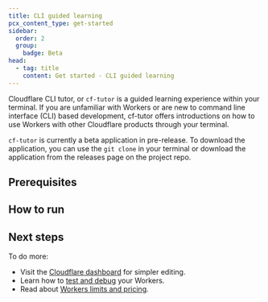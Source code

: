```yaml
---
title: CLI guided learning
pcx_content_type: get-started
sidebar:
  order: 2
  group:
    badge: Beta
head:
  - tag: title
    content: Get started - CLI guided learning
---
```



Cloudflare CLI tutor, or `cf-tutor` is a guided learning experience within your terminal. If you are unfamiliar with Workers or are new to command line interface (CLI) based development, cf-tutor offers introductions on how to use Workers with other Cloudflare products through your terminal.

`cf-tutor` is currently a beta application in pre-release. To download the application, you can use the `git clone` in your terminal or download the application from the releases page on the project repo.

## Prerequisites

<Render file="prereqs" product="workers" />

## How to run

<Render file="cf-tutor" product="workers" />

## Next steps

To do more:

- Visit the [Cloudflare dashboard](https://dash.cloudflare.com/) for simpler editing.
- Learn how to [test and debug](/workers/testing/) your Workers.
- Read about [Workers limits and pricing](/workers/platform/).
